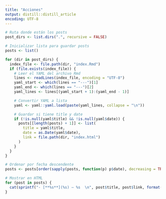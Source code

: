 ```yaml
---
title: "Acciones" 
output: distill::distill_article
encoding: UTF-8
---
```


```r
# Ruta donde están los posts
post_dirs <- list.dirs(".", recursive = FALSE)

# Inicializar lista para guardar posts
posts <- list()

for (dir in post_dirs) {
  index_file <- file.path(dir, "index.Rmd")
  if (file.exists(index_file)) {
    # Leer el YAML del archivo Rmd
    lines <- readLines(index_file, encoding = "UTF-8")
    yaml_start <- which(lines == "---")[1]
    yaml_end <- which(lines == "---")[2]
    yaml_lines <- lines[(yaml_start + 1):(yaml_end - 1)]

    # Convertir YAML a lista
    yaml <- yaml::yaml.load(paste(yaml_lines, collapse = "\n"))

    # Guardar si tiene title y date
    if (!is.null(yaml$title) && !is.null(yaml$date)) {
      posts[[length(posts) + 1]] <- list(
        title = yaml$title,
        date = as.Date(yaml$date),
        link = file.path(dir, "index.html")
      )
    }
  }
}

# Ordenar por fecha descendente
posts <- posts[order(sapply(posts, function(p) p$date), decreasing = TRUE)]

# Mostrar en HTML
for (post in posts) {
  cat(sprintf("- [**%s**](%s) — %s  \n", post$title, post$link, format(post$date, "%d %B %Y")))
}
```
